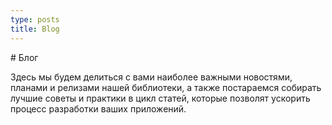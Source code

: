 ```yaml
---
type: posts
title: Blog
---
```


<Overview>
# Блог

Здесь мы будем делиться с вами наиболее важными новостями, планами и релизами нашей библиотеки,
а также постараемся собирать лучшие советы и практики в цикл статей,
которые позволят ускорить процесс разработки ваших приложений.

</Overview>
